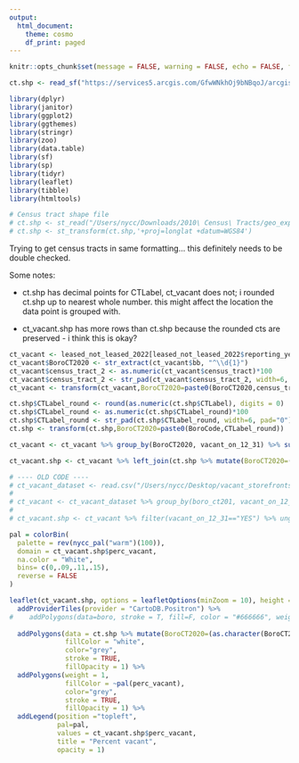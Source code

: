 ```yaml
---
output:
  html_document:
    theme: cosmo
    df_print: paged
---
```


```r
knitr::opts_chunk$set(message = FALSE, warning = FALSE, echo = FALSE, fig.align="left", fig.width=14, fig.height=8)
```

```r
ct.shp <- read_sf("https://services5.arcgis.com/GfwWNkhOj9bNBqoJ/arcgis/rest/services/NYC_Census_Tracts_for_2020_US_Census/FeatureServer/0/query?where=1=1&outFields=*&outSR=4326&f=pgeojson")
```

```r
library(dplyr)
library(janitor)
library(ggplot2)
library(ggthemes)
library(stringr)
library(zoo)
library(data.table)
library(sf)
library(sp)
library(tidyr)
library(leaflet)
library(tibble)
library(htmltools)

# Census tract shape file
# ct.shp <- st_read("/Users/nycc/Downloads/2010\ Census\ Tracts/geo_export_da780961-2ca4-4fe7-9532-f4d844c8e8a2.shp")
# ct.shp <- st_transform(ct.shp,'+proj=longlat +datum=WGS84')
```

Trying to get census tracts in same formatting... this definitely needs to be double checked.

Some notes:

- ct.shp has decimal points for CTLabel, ct_vacant does not; i rounded ct.shp up to nearest whole number. this might affect the location the data point is grouped with.
  
- ct_vacant.shp has more rows than ct.shp because the rounded cts are preserved - i think this is okay? 

```r
ct_vacant <- leased_not_leased_2022[leased_not_leased_2022$reporting_year == '2021 and 2022',] 
ct_vacant$BoroCT2020 <- str_extract(ct_vacant$bb, "^\\d{1}")
ct_vacant$census_tract_2 <- as.numeric(ct_vacant$census_tract)*100
ct_vacant$census_tract_2 <- str_pad(ct_vacant$census_tract_2, width=6, pad="0") 
ct_vacant <- transform(ct_vacant,BoroCT2020=paste0(BoroCT2020,census_tract_2))
```

```r
ct.shp$CTLabel_round <- round(as.numeric(ct.shp$CTLabel), digits = 0)
ct.shp$CTLabel_round <- as.numeric(ct.shp$CTLabel_round)*100
ct.shp$CTLabel_round <- str_pad(ct.shp$CTLabel_round, width=6, pad="0")  
ct.shp <- transform(ct.shp,BoroCT2020=paste0(BoroCode,CTLabel_round))
```
  
```r
ct_vacant <- ct_vacant %>% group_by(BoroCT2020, vacant_on_12_31) %>% summarize(count_vacant=n()) %>% complete(vacant_on_12_31, fill = list(count_vacant = 0)) %>% mutate(perc_vacant=count_vacant/sum(count_vacant), perc_vacant=round(perc_vacant,2)) %>% filter(vacant_on_12_31=="YES")
```

```r
ct_vacant.shp <- ct_vacant %>% left_join(ct.shp %>% mutate(BoroCT2020=(as.character(BoroCT2020))), by = c("BoroCT2020")) %>% ungroup() %>% st_as_sf() %>% st_transform('+proj=longlat +datum=WGS84')
```

```r
# ---- OLD CODE ----
# ct_vacant_dataset <- read.csv("/Users/nycc/Desktop/vacant_storefronts/census_tract_vacant_2021.csv")
# 
# ct_vacant <- ct_vacant_dataset %>% group_by(boro_ct201, vacant_on_12_31) %>% summarize(count_vacant=n()) %>% complete(vacant_on_12_31, fill = list(count_vacant = 0)) %>% mutate(perc_vacant=count_vacant/sum(count_vacant), perc_vacant=round(perc_vacant,2)) %>% left_join(ct.shp %>% mutate(boro_ct201=as.numeric(as.character(boro_ct201))), by = c("boro_ct201"))
# 
# ct_vacant.shp <- ct_vacant %>% filter(vacant_on_12_31=="YES") %>% ungroup() %>% st_as_sf() %>% st_transform('+proj=longlat +datum=WGS84')
```

```r
pal = colorBin(
  palette = rev(nycc_pal("warm")(100)),
  domain = ct_vacant.shp$perc_vacant, 
  na.color = "White", 
  bins= c(0,.09,.11,.15),
  reverse = FALSE
)

leaflet(ct_vacant.shp, options = leafletOptions(minZoom = 10), height = 500, width =  500) %>%
  addProviderTiles(provider = "CartoDB.Positron") %>%
#    addPolygons(data=boro, stroke = T, fill=F, color = "#666666", weight = 1) %>%
   
  addPolygons(data = ct.shp %>% mutate(BoroCT2020=(as.character(BoroCT2020))) %>% anti_join(ct_vacant.shp %>% data.frame(), by=c("BoroCT2020")), weight = 1,
              fillColor = "white",
              color="grey",
              stroke = TRUE,
              fillOpacity = 1) %>% 
  addPolygons(weight = 1,
              fillColor = ~pal(perc_vacant),
              color="grey",
              stroke = TRUE,
              fillOpacity = 1) %>%
  addLegend(position ="topleft", 
            pal=pal,
            values = ct_vacant.shp$perc_vacant,
            title = "Percent vacant",
            opacity = 1)

```

